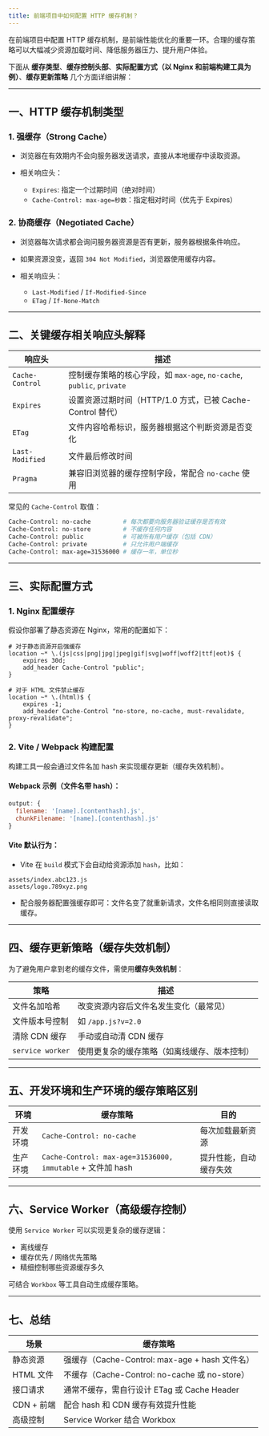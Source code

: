 ```yaml
---
title: 前端项目中如何配置 HTTP 缓存机制？
---
```


在前端项目中配置 HTTP 缓存机制，是前端性能优化的重要一环。合理的缓存策略可以大幅减少资源加载时间、降低服务器压力、提升用户体验。

下面从 **缓存类型**、**缓存控制头部**、**实际配置方式（以 Nginx 和前端构建工具为例）**、**缓存更新策略** 几个方面详细讲解：

---

## 一、HTTP 缓存机制类型

### 1. 强缓存（Strong Cache）

* 浏览器在有效期内不会向服务器发送请求，直接从本地缓存中读取资源。
* 相关响应头：

  * `Expires`: 指定一个过期时间（绝对时间）
  * `Cache-Control: max-age=秒数`：指定相对时间（优先于 Expires）

### 2. 协商缓存（Negotiated Cache）

* 浏览器每次请求都会询问服务器资源是否有更新，服务器根据条件响应。
* 如果资源没变，返回 `304 Not Modified`，浏览器使用缓存内容。
* 相关响应头：

  * `Last-Modified` / `If-Modified-Since`
  * `ETag` / `If-None-Match`

---

## 二、关键缓存相关响应头解释

| 响应头             | 描述                                                       |
| --------------- | -------------------------------------------------------- |
| `Cache-Control` | 控制缓存策略的核心字段，如 `max-age`, `no-cache`, `public`, `private` |
| `Expires`       | 设置资源过期时间（HTTP/1.0 方式，已被 Cache-Control 替代）                |
| `ETag`          | 文件内容哈希标识，服务器根据这个判断资源是否变化                                 |
| `Last-Modified` | 文件最后修改时间                                                 |
| `Pragma`        | 兼容旧浏览器的缓存控制字段，常配合 `no-cache` 使用                          |

常见的 `Cache-Control` 取值：

```bash
Cache-Control: no-cache         # 每次都要向服务器验证缓存是否有效
Cache-Control: no-store         # 不缓存任何内容
Cache-Control: public           # 可被所有用户缓存（包括 CDN）
Cache-Control: private          # 只允许用户端缓存
Cache-Control: max-age=31536000 # 缓存一年，单位秒
```

---

## 三、实际配置方式

### 1. **Nginx 配置缓存**

假设你部署了静态资源在 Nginx，常用的配置如下：

```nginx
# 对于静态资源开启强缓存
location ~* \.(js|css|png|jpg|jpeg|gif|svg|woff|woff2|ttf|eot)$ {
    expires 30d;
    add_header Cache-Control "public";
}

# 对于 HTML 文件禁止缓存
location ~* \.(html)$ {
    expires -1;
    add_header Cache-Control "no-store, no-cache, must-revalidate, proxy-revalidate";
}
```

### 2. **Vite / Webpack 构建配置**

构建工具一般会通过文件名加 hash 来实现缓存更新（缓存失效机制）。

#### Webpack 示例（文件名带 hash）：

```js
output: {
  filename: '[name].[contenthash].js',
  chunkFilename: '[name].[contenthash].js'
}
```

#### Vite 默认行为：

* Vite 在 `build` 模式下会自动给资源添加 `hash`，比如：

```
assets/index.abc123.js
assets/logo.789xyz.png
```

* 配合服务器配置强缓存即可：文件名变了就重新请求，文件名相同则直接读取缓存。

---

## 四、缓存更新策略（缓存失效机制）

为了避免用户拿到老的缓存文件，需使用**缓存失效机制**：

| 策略               | 描述                     |
| ---------------- | ---------------------- |
| 文件名加哈希           | 改变资源内容后文件名发生变化（最常见）    |
| 文件版本号控制          | 如 `/app.js?v=2.0`      |
| 清除 CDN 缓存        | 手动或自动清 CDN 缓存          |
| `service worker` | 使用更复杂的缓存策略（如离线缓存、版本控制） |

---

## 五、开发环境和生产环境的缓存策略区别

| 环境   | 缓存策略                                                    | 目的          |
| ---- | ------------------------------------------------------- | ----------- |
| 开发环境 | `Cache-Control: no-cache`                               | 每次加载最新资源    |
| 生产环境 | `Cache-Control: max-age=31536000, immutable` + 文件加 hash | 提升性能，自动缓存失效 |

---

## 六、Service Worker（高级缓存控制）

使用 `Service Worker` 可以实现更复杂的缓存逻辑：

* 离线缓存
* 缓存优先 / 网络优先策略
* 精细控制哪些资源缓存多久

可结合 `Workbox` 等工具自动生成缓存策略。

---

## 七、总结

| 场景       | 缓存策略                                    |
| -------- | --------------------------------------- |
| 静态资源     | 强缓存（Cache-Control: max-age + hash 文件名）  |
| HTML 文件  | 不缓存（Cache-Control: no-cache 或 no-store） |
| 接口请求     | 通常不缓存，需自行设计 ETag 或 Cache Header         |
| CDN + 前端 | 配合 hash 和 CDN 缓存有效提升性能                  |
| 高级控制     | Service Worker 结合 Workbox               |


